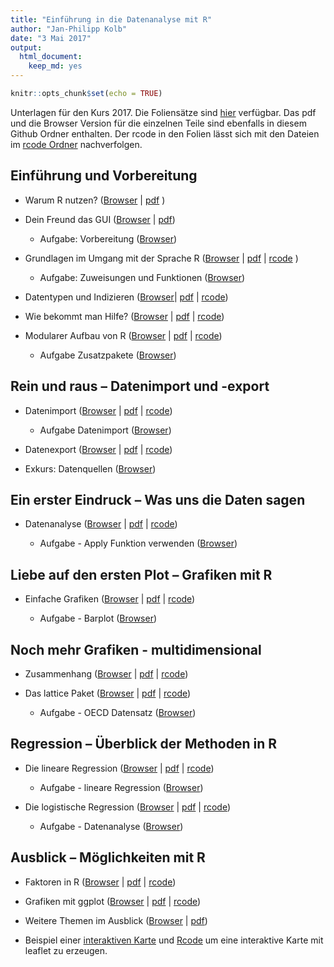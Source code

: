 ```yaml
---
title: "Einführung in die Datenanalyse mit R"
author: "Jan-Philipp Kolb"
date: "3 Mai 2017"
output: 
  html_document: 
    keep_md: yes
---
```


```r
knitr::opts_chunk$set(echo = TRUE)
```

Unterlagen für den Kurs 2017. Die Foliensätze sind [hier](slides/Intro_Datenanalyse1.md) verfügbar. Das pdf und die Browser Version für die einzelnen Teile sind ebenfalls in diesem Github Ordner enthalten. Der rcode in den Folien lässt sich mit den Dateien im [rcode Ordner](https://github.com/Japhilko/IntroR/tree/master/2019/rcode) nachverfolgen. 

## Einführung und Vorbereitung

- Warum R nutzen? ([Browser](slides/WarumR.md) |  [pdf](slides/WarumR.pdf) )

- Dein Freund das GUI ([Browser](slides/FreundGUI.md) | [pdf](slides/FreundGUI.pdf))

    - Aufgabe: Vorbereitung ([Browser](https://github.com/Japhilko/IntroR/blob/master/2019/tutorial/Aufgabe_Vorbereitung.md))


- Grundlagen im Umgang mit der Sprache R ([Browser](https://github.com/Japhilko/IntroR/blob/master/2019/slides/GrundlagenR.md) | [pdf](slides/GrundlagenR.pdf) | [rcode](https://github.com/Japhilko/IntroR/blob/master/2019/slides/GrundlagenR.R) )

    - Aufgabe: Zuweisungen und Funktionen ([Browser](https://github.com/Japhilko/IntroR/blob/master/2019/tutorial/Aufgabe_Zuweisung.md))

- Datentypen und Indizieren
([Browser](https://github.com/Japhilko/IntroR/blob/master/2019/slides/Datentypen.md)| [pdf](slides/Datentypen.pdf) |  [rcode](https://github.com/Japhilko/IntroR/blob/master/2019/rcode/Datentypen.R))

- Wie bekommt man Hilfe? ([Browser](https://github.com/Japhilko/IntroR/blob/master/2019/slides/Hilfe.md) |
[pdf](slides/Hilfe.pdf) |
[rcode](https://github.com/Japhilko/IntroR/blob/master/2019/slides/Hilfe.R))

- Modularer Aufbau von R ([Browser](https://github.com/Japhilko/IntroR/blob/master/2019/slides/ModularerAufbau.md) |
 [pdf](slides/ModularerAufbau.pdf) | [rcode](https://github.com/Japhilko/IntroR/blob/master/2019/rcode/InstallPackages.R))

    - Aufgabe Zusatzpakete ([Browser](https://github.com/Japhilko/IntroR/blob/master/2019/tutorial/Aufgabe_Zusatzpakete.md))

## Rein und raus – Datenimport und -export

- Datenimport ([Browser](slides/Import.md) | [pdf](slides/Import.pdf) | [rcode](slides/Import.R))

    - Aufgabe Datenimport ([Browser](https://github.com/Japhilko/IntroR/blob/master/2019/tutorial/Aufgabe_Datenimport.md))

- Datenexport ([Browser](https://github.com/Japhilko/IntroR/blob/master/2019/slides/Export.md) | [pdf](slides/Export.pdf) | [rcode](slides/Export.R))

- Exkurs: Datenquellen ([Browser](https://github.com/Japhilko/IntroR/blob/master/2019/slides/Datenquellen.md))


## Ein erster Eindruck – Was uns die Daten sagen

- Datenanalyse ([Browser](https://github.com/Japhilko/IntroR/blob/master/2019/slides/Datenanalyse.md) | [pdf](slides/Datenanalyse.pdf) | [rcode](rcode/Datenanalyse.R))

    - Aufgabe - Apply Funktion verwenden ([Browser](https://github.com/Japhilko/IntroR/blob/master/2019/tutorial/Aufgabe_Apply.md))

## Liebe auf den ersten Plot – Grafiken mit R	

- Einfache Grafiken
([Browser](https://github.com/Japhilko/IntroR/blob/master/2019/slides/EinfacheGrafiken.md) | [pdf](slides/EinfacheGrafiken.pdf) | [rcode](rcode/EinfacheGrafiken.R))

    - Aufgabe - Barplot ([Browser](https://github.com/Japhilko/IntroR/blob/master/2019/tutorial/Aufgabe_Barplot.md))
    
## Noch mehr Grafiken - multidimensional

- Zusammenhang ([Browser](https://github.com/Japhilko/IntroR/blob/master/2019/slides/Multidimensional.md) | [pdf](slides/Multidimensional.pdf) | [rcode](rcode/Multidimensional.R))

- Das lattice Paket ([Browser](https://github.com/Japhilko/IntroR/blob/master/2019/slides/LatticePaket.md) | [pdf](slides/LatticePaket.pdf) | [rcode](rcode/LatticePaket.R))

    - Aufgabe - OECD Datensatz ([Browser](https://github.com/Japhilko/IntroR/blob/master/2019/slides/Aufgabe_OECDdata.md))
    
    
## Regression – Überblick der Methoden in R

- Die lineare Regression ([Browser](https://github.com/Japhilko/IntroR/blob/master/2019/slides/LineareRegression.md) | [pdf](slides/LineareRegression.pdf) | [rcode](rcode/LineareRegression.R))

    - Aufgabe - lineare Regression ([Browser](https://github.com/Japhilko/IntroR/blob/master/2019/tutorial/Aufgabe_LineareRegression.md))

- Die logistische Regression ([Browser](https://github.com/Japhilko/IntroR/blob/master/2019/slides/logistischeRegression.md) | [pdf](slides/logistischeRegression.pdf) | [rcode](rcode/logistischeRegression.R))

    - Aufgabe - Datenanalyse ([Browser](https://github.com/Japhilko/IntroR/blob/master/2017/tutorial/Aufgabe_Datenanalyse.md))

## Ausblick – Möglichkeiten mit R

- Faktoren in R ([Browser](https://github.com/Japhilko/IntroR/blob/master/2017/slides/Faktoren.Rmd) | [pdf](https://github.com/Japhilko/IntroR/blob/master/2017/slides/Faktoren.pdf) | [rcode](rcode/Faktoren.R))

- Grafiken mit ggplot ([Browser](https://github.com/Japhilko/IntroR/blob/master/2017/slides/ggplot2.Rmd) | [pdf](https://github.com/Japhilko/IntroR/blob/master/2017/slides/ggplot2.pdf) | [rcode](rcode/ggplot2.R))

- Weitere Themen im Ausblick ([Browser](slides/Ausblick.Rmd) | [pdf](slides/Ausblick.pdf))

- Beispiel einer [interaktiven Karte](http://rpubs.com/Japhilko82/Campsites) und [Rcode](https://raw.githubusercontent.com/Japhilko/GeoData/master/2015/rcode/SpatMA_Interactive%20maps.R) um eine interaktive Karte mit leaflet zu erzeugen.
